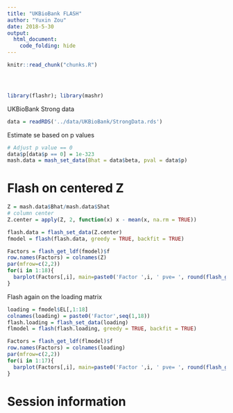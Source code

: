 ```yaml
---
title: "UKBioBank FLASH"
author: "Yuxin Zou"
date: 2018-5-30
output: 
  html_document:
    code_folding: hide
---
```

```r
knitr::read_chunk("chunks.R")
```

<!-- Update knitr chunk options -->
```r
```

<!-- Insert the date the file was last updated -->
```r
```

<!-- Insert the code version (Git commit SHA1) if Git repository exists and R
 package git2r is installed -->
```r
```

```r
library(flashr); library(mashr)
```

UKBioBank Strong data
```r
data = readRDS('../data/UKBioBank/StrongData.rds')
```

Estimate se based on p values
```r
# Adjust p value == 0
data$p[data$p == 0] = 1e-323
mash.data = mash_set_data(Bhat = data$beta, pval = data$p)
```

# Flash on centered Z
```r
Z = mash.data$Bhat/mash.data$Shat
# column center
Z.center = apply(Z, 2, function(x) x - mean(x, na.rm = TRUE))
```

```r
flash.data = flash_set_data(Z.center)
fmodel = flash(flash.data, greedy = TRUE, backfit = TRUE)
```

```r
Factors = flash_get_ldf(fmodel)$f
row.names(Factors) = colnames(Z)
par(mfrow=c(2,2))
for(i in 1:18){
  barplot(Factors[,i], main=paste0('Factor ',i, ' pve= ', round(flash_get_pve(fmodel)[i],3)), las=2, cex.names = 0.5)
}
```

Flash again on the loading matrix

```r
loading = fmodel$EL[,1:18]
colnames(loading) = paste0('Factor',seq(1,18))
flash.loading = flash_set_data(loading)
flmodel = flash(flash.loading, greedy = TRUE, backfit = TRUE)
```

```r
Factors = flash_get_ldf(flmodel)$f
row.names(Factors) = colnames(loading)
par(mfrow=c(2,2))
for(i in 1:17){
  barplot(Factors[,i], main=paste0('Factor ',i, ' pve= ', round(flash_get_pve(flmodel)[i],3)), las=2, cex.names = 0.4)
}
```

# Session information

<!-- Insert the session information into the document -->
```r
```

